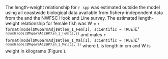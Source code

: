 The length-weight relationship for `r spp` was estimated outside the model using all coastwide biological data available from fishery-independent data from the \gls{s-wcgbt} and the NWFSC Hook and Line survey\. The estimated length-weight relationship for female fish was W = `r format(model$MGparmAdj$Wtlen_1_Fem[1], scientific = TRUE)`$L$^`r round(model$MGparmAdj$Wtlen_2_Fem[1],2)`^ and males `r format(model$MGparmAdj$Wtlen_1_Mal[1], scientific = TRUE)`$L$^`r round(model$MGparmAdj$Wtlen_2_Mal[1], 2)`^ where $L$ is length in cm and W is weight in kilograms (Figure \ref{fig:weight-length}).
